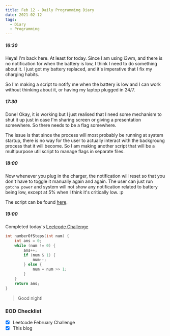 ```yaml
---
title: Feb 12 - Daily Programming Diary
date: 2021-02-12
tags:
  - Diary
  - Programming
---
```


##### 16:30

Heya! I'm back here. At least for today.
Since I am using i3wm, and there is no notification for when the battery is low, I think I need to do something about it. 
I just got my battery replaced, and it's imperative that I fix my charging habits.

So I'm making a script to notify me when the battery is low and I can work without thinking about it, or having my laptop plugged in 24/7.

##### 17:30
Done! Okay, it is working but I just realised that I need some mechanism to shut it up just in case I'm sharing screen or giving a presentation somewhere. So there needs to be a flag somewhere. 

The issue is that since the process will most probably be running at system startup, there is no way for the user to actually interact with the backgroung process that it will become. So I am making another script that will be a multipurpose util script to manage flags in separate files.

##### 18:00

Now whenever you plug in the charger, the notification will reset so that you don't have to toggle it manually again and again. The user can just run `gotcha power` and system will not show any notification related to battery being low, except at 5% when I think it's critically low. :p

The script can be found [here](https://github.com/parasg1999/Scripts).

##### 19:00
Completed today's [Leetcode Challenge](https://leetcode.com/explore/challenge/card/february-leetcoding-challenge-2021/585/week-2-february-8th-february-14th/3637/)

```cpp:title=number-of-steps.cpp
int numberOfSteps(int num) {
    int ans = 0;
    while (num != 0) {
        ans++;
        if (num & 1) {
            num--;
        } else {
            num = num >> 1;
        }
    }
    return ans;
}
```

> Good night!

### EOD Checklist
- [x] Leetcode February Challenge
- [x] This blog